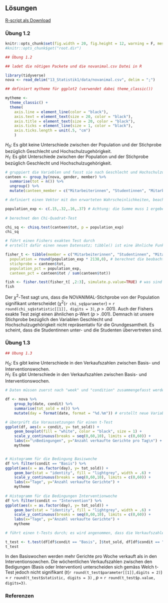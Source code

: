 ## Lösungen
[R-script als Download](13_Statistik1/RFiles/Loesungen.R)


###  Übung 1.2

```r
knitr::opts_chunk$set(fig.width = 20, fig.height = 12, warning = F, message = F, error = F, include = T)
#knitr::opts_chunk$get("root.dir")

## Übung 1.2
```


```r
## ladet die nötigen Packete und die novanimal.csv Datei in R

library(tidyverse)
nova <- read_delim("13_Statistik1/data/novanimal.csv", delim = ";")

## definiert mytheme für ggplot2 (verwendet dabei theme_classic())

mytheme <- 
  theme_classic() + 
  theme(
    axis.line = element_line(color = "black"), 
    axis.text = element_text(size = 20, color = "black"), 
    axis.title = element_text(size = 20, color = "black"), 
    axis.ticks = element_line(size = 1, color = "black"), 
    axis.ticks.length = unit(.5, "cm")
    )

```

$H_0$: Es gibt keine Unterschiede zwischen der Population und der Stichprobe bezüglich Geschlecht und Hochschulzugehörigkeit. 
<br>
$H_1$: Es gibt Unterschiede zwischen der Population und der Stichprobe bezüglich Geschlecht und Hochschulzugehörigkeit.

```r
# gruppiert die Varieblen und fasst sie nach Geschlecht und Hochschulzugehörigkeit zusammen 
canteen <- group_by(nova, gender, member) %>% 
  summarise(tot = n()) %>% 
  ungroup() %>%
  mutate(canteen_member = c("Mitarbeiterinnen", "Studentinnen", "Mitarbeiter", "Studenten")) # fasst die ersten beiden Variablen zusammen

# definiert einen Vektor mit den erwarteten Wahrscheinlichkeiten, beachtet dabei die Reihenfolge 

population_exp <- c(.15,.32,.16,.37) # Achtung: die Summe muss 1 ergeben
  
# berechnet den Chi-Quadrat-Test

chi_sq <- chisq.test(canteen$tot, p = population_exp)
chi_sq

# führt einen Fishers exakten Test durch
# erstellt dafür einen neuen Datensatz; tibble() ist eine ähnliche Funktion wie data.frame()

fisher_t <- tibble(member = c("Mitarbeiterinnen", "Studentinnen", "Mitarbeiter", "Studenten"),
  population = round(population_exp * 2138,0), # berechnet die beobachteten Zahlen der Population => Fishers exakter Test kann nicht mit erwarteten Häufigkeiten rechnen
  stichprobe = canteen$tot,
  population_pct = population_exp, 
  canteen_pct = canteen$tot / sum(canteen$tot))

fish <- fisher.test(fisher_t[ ,2:3], simulate.p.value=TRUE) # was sind die Unterschiede zwischen den beiden Tests (Chi-Quadrat-Test und Fishers exakter Test)? Wieso gibt der Fishers exakter Test keinen OR aus?
fish

```

Der $\chi^2$-Test sagt uns, dass die NOVANIMAL-Stichprobe von der Population signifikant unterscheidet ($\chi^2$(`r chi_sq$parameter`) = `r round(chi_sq$statistic[[1]], digits = 3)`, *p* > .001). Auch der Fishers exakte Test zeigt einen ähnlichen p-Wert (*p* > .001). Demnach ist unsere Stichprobe bezüglich den Variablen Geschlecht und Hochschulzugehörigkeit nicht repräsentativ für die Grundgesamtheit. Es scheint, dass die Studentinnen unter- und die Studenten übervertreten sind.


###  Übung 1.3

```r
## Übung 1.3
```


$H_0$: Es gibt keine Unterschiede in den Verkaufszahlen zwischen Basis- und Interventionswochen. 
<br>
$H_1$: Es gibt Unterschiede in den Verkaufszahlen zwischen Basis- und Interventionswochen.


```r
# Daten müssen zuerst nach "week" und "condition" zusammengefasst werden

df <- nova %>%
    group_by(date, condit) %>%  
    summarise(tot_sold = n()) %>% 
    mutate(day = format(date, format = "%d.%m")) # erstellt neue Variable "day", damit beim Historgamm-Plot die x-Achse besser leserlich wird

# überprüft die Voraussetzungen für einen t-Test
ggplot(df, aes(x = condit, y= tot_sold)) + 
    geom_boxplot(fill = "white", color = "black", size = 1) + 
    scale_y_continuous(breaks = seq(0,60,10), limits = c(0,60)) +
    labs(x="\nBedingungen", y="Anzahl verkaufte Gerichte pro Tag\n") + 
    mytheme


# Histogramm für die Bedingung Basiswoche
df %>% filter(condit == "Basis") %>%
ggplot(aes(x = as.factor(day), y= tot_sold)) + 
    geom_bar(stat = "identity", fill = "lightgrey", width = .6) + 
    scale_y_continuous(breaks = seq(0,60,10), limits = c(0,60)) +
    labs(x="Tage", y="Anzahl verkaufte Gerichte") +
    mytheme
  
# Histogramm für die Bedingungen Interventionwoche
df %>% filter(condit == "Intervention") %>%
ggplot(aes(x = as.factor(day), y= tot_sold)) + 
    geom_bar(stat = "identity", fill = "lightgrey", width = .6) + 
    scale_y_continuous(breaks = seq(0,60,10), limits = c(0,60)) + 
    labs(x="Tage", y="Anzahl verkaufte Gerichte") +
    mytheme

```


```r

# führt einen t-Tests durch; es wird angenommen, dass die Verkaufszahlen zwischen den Bedingungen unabhängig sind

t_test <- t.test(df[df$condit == "Basis", ]$tot_sold, df[df$condit == "Intervention", ]$tot_sold, var.equal = F)
t_test
```

In den Basiswochen werden mehr Gerichte pro Woche verkauft als in den Interventionsowchen. Die wöchentlichen Verkaufszahlen zwischen den Bedigungen (Basis oder Intervention) unterscheiden sich gemäss Welch t-Test jedoch nicht signifikant (*t*(`r round(t_test$parameter[[1]],digits = 2)`) = `r round(t_test$statistic, digits = 3)` , *p* = `r round(t_test$p.value, digits=3)`.

###  Referenzen
